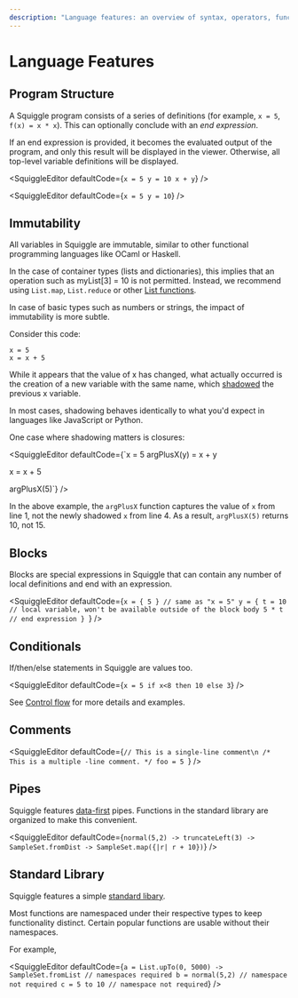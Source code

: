 ```yaml
---
description: "Language features: an overview of syntax, operators, functions, and more"
---
```



# Language Features 

## Program Structure

A Squiggle program consists of a series of definitions (for example, `x = 5`, `f(x) = x * x`). This can optionally conclude with an *end expression*.

If an end expression is provided, it becomes the evaluated output of the program, and only this result will be displayed in the viewer. Otherwise, all top-level variable definitions will be displayed.

<SquiggleEditor
  defaultCode={`x = 5
y = 10
x + y`}
/>

<SquiggleEditor
  defaultCode={`x = 5
y = 10`}
/>

## Immutability

All variables in Squiggle are immutable, similar to other functional programming languages like OCaml or Haskell.

In the case of container types (lists and dictionaries), this implies that an operation such as myList[3] = 10 is not permitted. Instead, we recommend using `List.map`, `List.reduce` or other [List functions](/docs/Api/List).

In case of basic types such as numbers or strings, the impact of immutability is more subtle.

Consider this code:

```squiggle
x = 5
x = x + 5
```

While it appears that the value of x has changed, what actually occurred is the creation of a new variable with the same name, which [shadowed](https://en.wikipedia.org/wiki/Variable_shadowing) the previous x variable.

In most cases, shadowing behaves identically to what you'd expect in languages like JavaScript or Python.

One case where shadowing matters is closures:

<SquiggleEditor
  defaultCode={`x = 5
argPlusX(y) = x + y

x = x + 5

argPlusX(5)`}
/>

In the above example, the `argPlusX` function captures the value of `x` from line 1, not the newly shadowed `x` from line 4. As a result, `argPlusX(5)` returns 10, not 15.

## Blocks

Blocks are special expressions in Squiggle that can contain any number of local definitions and end with an expression.

<SquiggleEditor
defaultCode={`x = { 5 } // same as "x = 5"
y = {
  t = 10 // local variable, won't be available outside of the block body
  5 * t // end expression
}
`} />

## Conditionals

If/then/else statements in Squiggle are values too.

<SquiggleEditor
  defaultCode={`x = 5
if x<8 then 10 else 3`}
/>

See [Control flow](/docs/Guides/ControlFlow) for more details and examples.

## Comments

<SquiggleEditor
  defaultCode={`// This is a single-line comment\n
/*
This is a multiple
-line comment.
*/
foo = 5
`}
/>

## Pipes

Squiggle features [data-first](https://www.javierchavarri.com/data-first-and-data-last-a-comparison/) pipes. Functions in the standard library are organized to make this convenient.

<SquiggleEditor
  defaultCode={`normal(5,2) -> truncateLeft(3) -> SampleSet.fromDist -> SampleSet.map({|r| r + 10})`}
/>

## Standard Library

Squiggle features a simple [standard libary](/docs/Api/Dist).

Most functions are namespaced under their respective types to keep functionality distinct. Certain popular functions are usable without their namespaces.

For example,

<SquiggleEditor
  defaultCode={`a = List.upTo(0, 5000) -> SampleSet.fromList // namespaces required
b = normal(5,2) // namespace not required
c = 5 to 10 // namespace not required`}
/>
